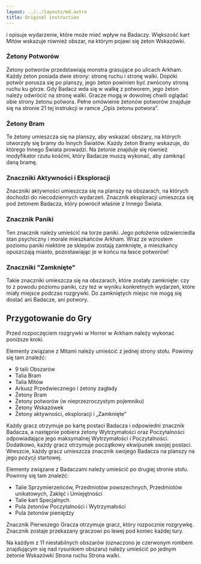 ```yaml
---
layout: ../../layouts/md.astro
title: Original instruction
---
```


i opisuje wydarzenie, które może mieć wpływ na Badaczy. Większość kart Mitów wskazuje również obszar, na którym pojawi się żeton Wskazówki.

### Żetony Potworów
Żetony potworów przedstawiają monstra grasujące po ulicach Arkham. Każdy żeton posiada dwie strony: stronę ruchu i stronę walki. Dopóki potwór porusza się po planszy, jego żeton powinien być zwrócony stroną ruchu ku górze. Gdy Badacz wda się w walkę z potworem, jego żeton należy odwrócić na stronę walki. Gracze mogą w dowolnej chwili oglądać obie strony żetonu potwora. Pełne omówienie żetonów potworów znajduje się na stronie 21 tej instrukcji w ramce „Opis żetonu potwora”.

### Żetony Bram
Te żetony umieszcza się na planszy, aby wskazać obszary, na których otworzyły się bramy do Innych Światów. Każdy żeton Bramy wskazuje, do którego Innego Świata prowadzi. Na żetonie znajduje się również modyfikator rzutu kośćmi, który Badacze muszą wykonać, aby zamknąć daną bramę.

### Znaczniki Aktywności i Eksploracji
Znaczniki aktywności umieszcza się na planszy na obszarach, na których dochodzi do niecodziennych wydarzeń. Znacznik eksploracji umieszcza się pod żetonem Badacza, który powrócił właśnie z Innego Świata.

### Znacznik Paniki
Ten znacznik należy umieścić na torze paniki. Jego położenie odzwierciedla stan psychiczny i morale mieszkańców Arkham. Wraz ze wzrostem poziomu paniki niektóre ze sklepów zostają zamknięte, a mieszkańcy opuszczają miasto, pozostawiając je w końcu na łasce potworów!

### Znaczniki "Zamknięte"
Takie znaczniki umieszcza się na obszarach, które zostały zamknięte: czy to z powodu poziomu paniki, czy też w wyniku konkretnych wydarzeń, które miały miejsce podczas rozgrywki. Do zamkniętych miejsc nie mogą się dostać ani Badacze, ani potwory.

## Przygotowanie do Gry
Przed rozpoczęciem rozgrywki w Horror w Arkham należy wykonać poniższe kroki.


<Notice header="Przygotowanie do gry">

Elementy związane z Mitami należy umieścić z jednej strony stołu. Powinny się tam znaleźć:
- 9 talii Obszarów
- Talia Bram
- Talia Mitów
- Arkusz Przedwiecznego i żetony zagłady
- Żetony Bram
- Żetony potworów (w nieprzezroczystym pojemniku)
- Żetony Wskazówek
- Żetony aktywności, eksploracji i „Zamknięte”

Każdy gracz otrzymuje po kartę postaci Badacza i odpowiedni znacznik Badacza, a następnie pobiera żetony Wytrzymałości oraz Poczytalności odpowiadające jego maksymalnej Wytrzymałości i Poczytalności. Dodatkowo, każdy gracz otrzymuje początkowy ekwipunek swojej postaci. Wreszcie, każdy gracz umieszcza znacznik swojego Badacza na planszy na jego pozycji startowej.

Elementy związane z Badaczami należy umieścić po drugiej stronie stołu. Powinny się tam znaleźć:
- Talie Sprzymierzeńców, Przedmiotów powszechnych, Przedmiotów unikatowych, Zaklęć i Umiejętności
- Talie kart Specjalnych
- Pula żetonów Poczytalności i Wytrzymałości
- Pula żetonów pieniędzy

Znacznik Pierwszego Gracza otrzymuje gracz, który rozpocznie rozgrywkę. Znacznik zostaje przekazany graczowi po lewej pod koniec każdej tury.

Na każdym z 11 niestabilnych obszarów (oznaczono je czerwonym rombem znajdującym się nad rysunkiem obszaru) należy umieścić po jednym żetonie Wskazówki Strona ruchu Strona walki.
</Notice>